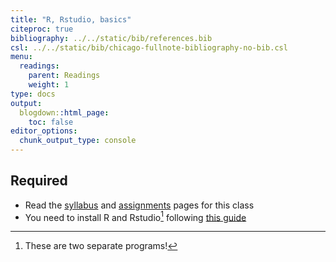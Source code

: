 ```yaml
---
title: "R, Rstudio, basics"
citeproc: true
bibliography: ../../static/bib/references.bib
csl: ../../static/bib/chicago-fullnote-bibliography-no-bib.csl
menu: 
  readings:
    parent: Readings
    weight: 1
type: docs
output:
  blogdown::html_page:
    toc: false
editor_options: 
  chunk_output_type: console
---
```



## Required

- Read the [syllabus](/syllabus/) and [assignments](/assignment/) pages for this class
- You need to install R and Rstudio^[These are two separate programs!] following [this guide](/reference/install/)